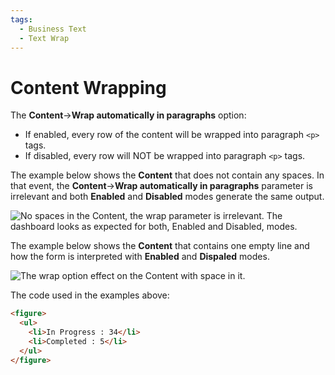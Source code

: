 ```yaml
---
tags:
  - Business Text
  - Text Wrap
---
```



# Content Wrapping

The **Content**->**Wrap automatically in paragraphs** option:

- If enabled, every row of the content will be wrapped into paragraph `<p>` tags.
- If disabled, every row will NOT be wrapped into paragraph `<p>` tags.

The example below shows the **Content** that does not contain any spaces. In that event, the **Content**->**Wrap automatically in paragraphs** parameter is irrelevant and both **Enabled** and **Disabled** modes generate the same output.

<Image
  title="No spaces in the Content, the wrap parameter is irrelevant. The dashboard looks as expected for both, Enabled and Disabled, modes."
  src="/img/blog/2023-11-21-dynamictext-panel-4.2.0/no-empty-lines.png"
/>

The example below shows the **Content** that contains one empty line and how the form is interpreted with **Enabled** and **Dispaled** modes.

<Image
  title="The wrap option effect on the Content with space in it."
  src="/img/blog/2023-11-21-dynamictext-panel-4.2.0/yes-empty-lines.png"
/>

The code used in the examples above:

```html
<figure>
  <ul>
    <li>In Progress : 34</li>
    <li>Completed : 5</li>
  </ul>
</figure>
```